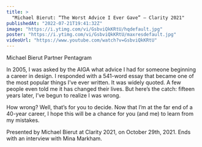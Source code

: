 ```yaml
---
title: >
  "Michael Bierut: “The Worst Advice I Ever Gave” — Clarity 2021"
publishedAt: "2022-07-21T19:41:32Z"
image: "https://i.ytimg.com/vi/GsbviQkKRtU/hqdefault.jpg"
poster: "https://i.ytimg.com/vi/GsbviQkKRtU/maxresdefault.jpg"
videoUrl: "https://www.youtube.com/watch?v=GsbviQkKRtU"
---
```


Michael Bierut Partner Pentagram

In 2005, I was asked by the AIGA what advice I had for someone beginning a career in design. I responded with a 541-word essay that became one of the most popular things I’ve ever written. It was widely quoted. A few people even told me it has changed their lives. But here’s the catch: fifteen years later, I’ve begun to realize I was wrong.

How wrong? Well, that’s for you to decide. Now that I’m at the far end of a 40-year career, I hope this will be a chance for you (and me) to learn from my mistakes.

Presented by Michael Bierut at Clarity 2021, on October 29th, 2021. Ends with an interview with Mina Markham.
